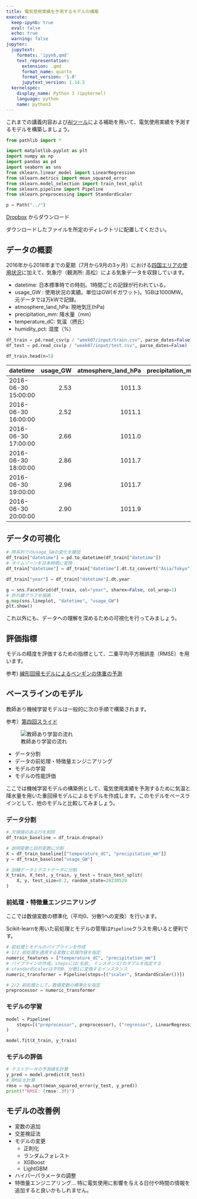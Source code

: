 ```yaml
---
title: 電気使用実績を予測するモデルの構築
execute:
  keep-ipynb: true
  eval: false
  echo: true
  warning: false
jupyter:
  jupytext:
    formats: 'ipynb,qmd'
    text_representation:
      extension: .qmd
      format_name: quarto
      format_version: '1.0'
      jupytext_version: 1.14.5
  kernelspec:
    display_name: Python 3 (ipykernel)
    language: python
    name: python3
---
```


これまでの講義内容および[AIツール](../appendix/ai_tools.qmd)による補助を用いて、電気使用実績を予測するモデルを構築しましょう。

```python
from pathlib import *

import matplotlib.pyplot as plt
import numpy as np
import pandas as pd
import seaborn as sns
from sklearn.linear_model import LinearRegression
from sklearn.metrics import mean_squared_error
from sklearn.model_selection import train_test_split
from sklearn.pipeline import Pipeline
from sklearn.preprocessing import StandardScaler

p = Path("../")
```

::: {.callout-note title="学習・テストデータのダウンロード"}

[Dropbox](https://www.dropbox.com/scl/fo/9g0r19yj4sctix0gs6edn/h?rlkey=zd0hj6ho2q6nzrdf3ppkh880f&dl=0) からダウンロード

ダウンロードしたファイルを所定のディレクトリに配置してください。

:::

## データの概要

2016年から2018年までの夏期（7月から9月の3ヶ月）における[四国エリアの使用状況](https://www.yonden.co.jp/nw/denkiyoho/index.html)に加えて、気象庁（観測所: 高松）による気象データを収録しています。

- datetime: 日本標準時での時刻。1時間ごとの記録が行われている。
- usage_GW : 使用状況の実績。単位はGW(ギガワット)。1GBは1000MW。元データでは万kWで記録。
- atmosphere_land_hPa: 現地気圧(hPa)
- precipitation_mm: 降水量（mm）
- temperature_dC: 気温（摂氏）
- humidity_pct: 湿度（%）

```python
df_train = pd.read_csv(p / "week07/input/train.csv", parse_dates=False)
df_test = pd.read_csv(p / "week07/input/test.csv", parse_dates=False)
```

```python
df_train.head(n=5)
```

<!-- knitr::kable(head(reticulate::py_to_r(df_train))) -->

|datetime            | usage_GW| atmosphere_land_hPa| precipitation_mm| temperature_dC| humidity_pct|
|:-------------------|--------:|-------------------:|----------------:|--------------:|------------:|
|2016-06-30 15:00:00 |     2.53|              1011.3|                0|           23.1|           96|
|2016-06-30 16:00:00 |     2.52|              1011.1|                0|           22.6|           95|
|2016-06-30 17:00:00 |     2.66|              1011.0|                0|           22.1|           95|
|2016-06-30 18:00:00 |     2.86|              1011.7|                0|           21.8|           96|
|2016-06-30 19:00:00 |     2.96|              1011.7|                0|           22.0|           95|
|2016-06-30 20:00:00 |     2.90|              1011.9|                0|           22.0|           93|

## データの可視化

```python
# 時系列でのusage_GWの変化を確認
df_train["datetime"] = pd.to_datetime(df_train["datetime"])
# タイムゾーンを日本時間に変換
df_train["datetime"] = df_train["datetime"].dt.tz_convert("Asia/Tokyo")

df_train["year"] = df_train["datetime"].dt.year

g = sns.FacetGrid(df_train, col="year", sharex=False, col_wrap=1)
# 折れ線グラフを描画
g.map(sns.lineplot, "datetime", "usage_GW")
plt.show()
```

これ以外にも、データへの理解を深めるための可視化を行ってみましょう。

## 評価指標

モデルの精度を評価するための指標として、二乗平均平方根誤差（RMSE）を用います。

参考) [線形回帰モデルによるペンギンの体重の予測](../week05/0501_regression.qmd)

## ベースラインのモデル

教師あり機械学習モデルは一般的に次の手順で構築されます。

参考）[第四回スライド](https://github.com/uribo/exeai/blob/main/slide/04_機械学習モデルの設計と評価.pdf)

![教師あり学習の流れ](../img/supervised_learning_workflow.jpeg)

- データ分割
- データの前処理・特徴量エンジニアリング
- モデルの学習
- モデルの性能評価

ここでは機械学習モデルの構築例として、電気使用実績を予測するために気温と降水量を用いた重回帰モデルによるモデルを作成します。このモデルをベースラインとして、他のモデルと比較してみましょう。

### データ分割

```python
# 欠損値のある行を削除
df_train_baseline = df_train.dropna()

# 説明変数と目的変数に分割
X = df_train_baseline[["temperature_dC", "precipitation_mm"]]
y = df_train_baseline["usage_GW"]

# 訓練データとテストデータに分割
X_train, X_test, y_train, y_test = train_test_split(
    X, y, test_size=0.2, random_state=20230529
)
```

### 前処理・特徴量エンジニアリング

ここでは数値変数の標準化（平均0、分散1への変換）を行います。

Scikit-learnを用いた前処理とモデルの管理は`Pipeline`クラスを用いると便利です。

```python
# 前処理とモデルのパイプラインを作成
# 1/2 前処理を適用する変数と処理内容を指定
numeric_features = ["temperature_dC", "precipitation_mm"]
# パイプラインの作成。stepsには(名前, インスタンス)のタプルを指定する
# standardScalerは平均0、分散1に変換するインスタンス
numeric_transformer = Pipeline(steps=[("scaler", StandardScaler())])

# 2/2 前処理として、数値変数の標準化を指定
preprocessor = numeric_transformer
```

### モデルの学習

```python
model = Pipeline(
    steps=[("preprocessor", preprocessor), ("regressor", LinearRegression())]
)

model.fit(X_train, y_train)
```

### モデルの評価

```python
# テストデータの予測値を計算
y_pred = model.predict(X_test)
# RMSEを計算
rmse = np.sqrt(mean_squared_error(y_test, y_pred))
print(f"RMSE: {rmse:.3f}")
```

## モデルの改善例

- 変数の追加
- 交差検証法
- モデルの変更
    - 正則化
    - ランダムフォレスト
    - XGBoost
    - LightGBM
- ハイパーパラメータの調整
- 特徴量エンジニアリング... 特に電気使用に影響を与える日付や時間の情報を追加すると良いかもしれません。
